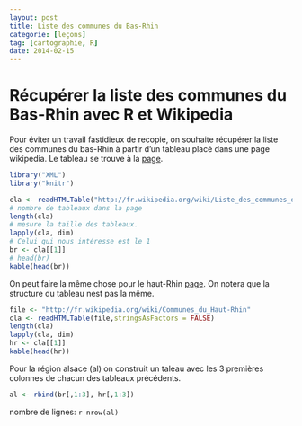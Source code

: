```yaml
---
layout: post
title: Liste des communes du Bas-Rhin
categorie: [leçons]
tag: [cartographie, R]
date: 2014-02-15
---
```


Récupérer la liste des communes du Bas-Rhin avec R et Wikipedia
===============================================================

Pour éviter un travail fastidieux de recopie, on souhaite récupérer la liste des communes du bas-Rhin à partir d'un tableau placé dans une page wikipedia. Le tableau se trouve à la [page](http://fr.wikipedia.org/wiki/Liste_des_communes_du_Bas-Rhin).

```r
library("XML")
library("knitr")

cla <- readHTMLTable("http://fr.wikipedia.org/wiki/Liste_des_communes_du_Bas-Rhin",stringsAsFactors = FALSE)
# nombre de tableaux dans la page
length(cla)
# mesure la taille des tableaux. 
lapply(cla, dim)
# Celui qui nous intéresse est le 1
br <- cla[[1]]
# head(br)
kable(head(br))
```

On peut faire la même chose pour le haut-Rhin [page](http://fr.wikipedia.org/wiki/Communes_du_Haut-Rhin). On notera que la structure du tableau nest pas la même.

```r
file <- "http://fr.wikipedia.org/wiki/Communes_du_Haut-Rhin"
cla <- readHTMLTable(file,stringsAsFactors = FALSE)
length(cla)
lapply(cla, dim)
hr <- cla[[1]]
kable(head(hr))
```

Pour la région alsace (al) on construit un taleau avec les 3 premières colonnes de chacun des tableaux précédents.

```r
al <- rbind(br[,1:3], hr[,1:3])
```
nombre de lignes: `r nrow(al)`

